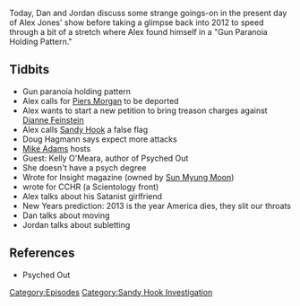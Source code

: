 {{DEFAULTSORT:
    #_EPISODE_0275:December 23-31, 2012
}}{{Episode
    | title             = December 23-31, 2012
    | caption           = Listen to this episode on [https://knowledgefight.libsyn.com/knowledge-fight-december-23-31-2012 Libsyn] [https://open.spotify.com/episode/1aqRS24LpYjuzli8jOWoHu Spotify], Read the [[Transcript/275: December 23-31, 2012|Unofficial Transcript]]
    | episodeNumber     = 275
    | length            = 01:11:28
    | airDate           = March 13, 2019
    | coverageStartDate = December 23, 2012
    | coverageEndDate   = December 31, 2012
    | episodeType       = [[:Category:Sandy Hook Investigation|Sandy Hook Investigation]]
    | appearance        = [[Piers Morgan]], [[Dianne Feinstein]], [[Doug Hagmann]], [[Mike Adams]], [[Kelly O'Meara]], [[Sun Myung Moon]]
    | previousEpisode   = [[274: Ask Alex Anything]]
    | nextEpisode       = [[276: January 1-2, 2013]]
}}

{{Stub}}

Today, Dan and Jordan discuss some strange goings-on in the present day of Alex Jones' show before taking a glimpse back into 2012 to speed through a bit of a stretch where Alex found himself in a "Gun Paranoia Holding Pattern."

==Tidbits==

*Gun paranoia holding pattern
*Alex calls for [[Piers Morgan]] to be deported
*Alex wants to start a new petition to bring treason charges against [[Dianne Feinstein]]
*Alex calls [[The Sandy Hook Elementary Massacre|Sandy Hook]] a false flag
*Doug Hagmann says expect more attacks
*[[Mike Adams]] hosts
*Guest: Kelly O'Meara, author of Psyched Out
*She doesn't have a psych degree
*Wrote for Insight magazine (owned by [[Sun Myung Moon]])
*wrote for CCHR (a Scientology front)
*Alex talks about his Satanist girlfriend
*New Years prediction: 2013 is the year America dies, they slit our throats
*Dan talks about moving
*Jordan talks about subletting

==References==

*Psyched Out

[[Category:Episodes]]
[[Category:Sandy Hook Investigation]]
